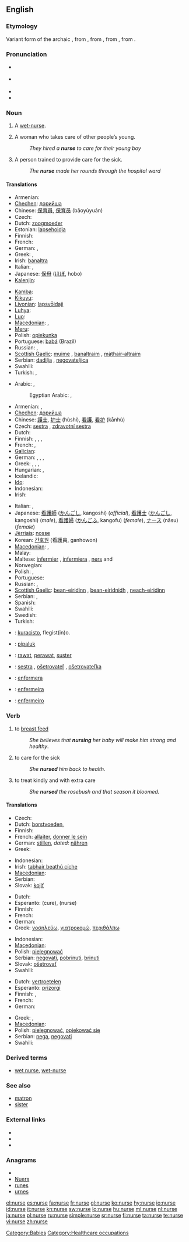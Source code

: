 ==English==
{{wikipedia}}

===Etymology===
Variant form of the archaic {{term|nourice|lang=en}}, from {{etyl|fro}} {{term|norrice|lang=fro}}, from {{etyl|la}} {{term|nutricius||that nourishes|lang=la}}, from {{term|nutrix||wet nurse|lang=la}}, from {{term|nutrire||to suckle|lang=la}}.

===Pronunciation===
* {{a|UK}} {{IPA|/nɜːs/}}
* {{a|US}} {{IPA|/nəɻs/}}
* {{audio|en-us-nurse.ogg|Audio (US)}}
* {{rhymes|ɜː(r)s}}

===Noun===
{{en-noun}}

# {{archaic}} A [[wet-nurse]].
# A woman who takes care of other people’s young.
#: ''They hired a '''nurse''' to care for their young boy''
# A person trained to provide care for the sick.
#: ''The '''nurse''' made her rounds through the hospital ward''

====Translations====
{{trans-top|woman who takes care of other people's young}}
* Armenian: {{t-|hy|դայակ|tr=dayak}}
* [[Chechen]]: [[дорийша]]
* Chinese: [[保育員]], [[保育员]] (bǎoyùyuán)
* Czech: {{t-|cs|chůva|f}}
* Dutch: [[zoogmoeder]] {{f}}
* Estonian: [[lapsehoidja]]
* Finnish: {{t-|fi|lastenhoitaja}}
* French: {{t+|fr|nourrice|f}}
* German: {{t|de|Kinderfrau|f}}, {{t|de|Kindermädchen|n}}
* Greek: {{t+|el|τροφός|f|tr=trofos}}, {{t+|el|παραμάνα|f|tr=paramana}}
* Irish: [[banaltra]] {{f}}
* Italian: {{t+|it|nutrice|f}}, {{t+|it|balia|f}}
* Japanese: [[保母]] ([[ほぼ]], hobo)
* [[Kalenjin]]: {{tø|kln|nas}}
{{trans-mid}}
* [[Kamba]]: {{tø|kam|nasi}}
* [[Kikuyu]]: {{tø|ki|nathi}}
* [[Livonian]]: [[lapsvȱidaji]]
* [[Luhya]]: {{tø|luy|omunasi}}
* [[Luo]]: {{tø|luo|nas}}
* [[Macedonian]]: {{t|mk|дадилка|f|tr=dádilka}},  {{t|mk|негувателка|f|tr=neguvátelka}}
* [[Meru]]: {{tø|mer|nathi}}
* Polish: [[opiekunka]] {{f}}
* Portuguese: [[babá]] {{f}} (Brazil)
* Russian: {{t+|ru|няня|f|tr=njánja}}, {{t+|ru|кормилица|f|tr=kormílitsa}}
* [[Scottish Gaelic]]: [[muime]] {{f}}, [[banaltraim]] {{f}}, [[màthair-altraim]] {{f}}
* Serbian: [[dadilja]] {{f}}, [[negovateljica]] {{f}}
* Swahili: {{t+|sw|muuguzi|xs=Swahili}}
* Turkish: {{t+|tr|dadı}},  {{t+|tr|bakıcı}}
{{trans-bottom}}

{{trans-top|person trained to provide care for the sick}}
* Arabic: {{t-|ar|ممرض|m|alt=مُمَرِّض|tr=mumarriD}}, {{t|ar|ممرضة|f|alt=مُمَرِّضة|tr=mumarriDa(t)}}
*: Egyptian Arabic: {{tø|arz|ممرض|m|tr=mumarriD|sc=Arab|xs=Egyptian Arabic}}, {{t|ar|ممرضة|f|tr=mumarriDa(t)}}
* Armenian: {{t-|hy|բուժքույր|tr=bužk'uyr}}, {{t+|hy|քույր|tr=k'uyr}}
* [[Chechen]]: [[дорийша]]
* Chinese: [[護士]], [[护士]] (hùshi), [[看護]], [[看护]] (kānhù)
* Czech: [[sestra]] {{f}}, [[zdravotní sestra]] {{f}}
* Dutch: {{t-|nl|verpleegster|f}}
* Finnish: {{t+|fi|hoitaja}}, {{t+|fi|hoitajatar|f}}, {{t+|fi|sairaanhoitajatar|f}}, {{t-|fi|sairaanhoitaja}}
* French: {{t+|fr|infirmière|f}}, {{t+|fr|infirmier|m}}
* [[Galician]]: {{t|gl|enfermeiro|m|xs=Galician}}
* German: {{t+|de|Schwester|f}}, {{t+|de|Krankenschwester|f}}, {{t-|de|Pfleger|m}}, {{t+|de|Krankenpfleger|m}}
* Greek: {{t+|el|νοσοκόμα|f|tr=nosokoma}}, {{t+|el|νοσοκόμος|m|tr=nosokomos}}, {{t+|el|νοσηλεύτρια|f|tr=nosileftria}}, {{t+|el|νοσηλευτής|m|tr=nosileftis}}
* Hungarian: {{t+|hu|ápoló|m}}, {{t+|hu|ápolónő|f}}
* Icelandic: {{t|is|hjúkrunarfræðingur|m}}
* [[Ido]]: {{t+|io|flegisto|xs=Ido}}
* Indonesian: {{t-|id|suster|xs=Indonesian}}
* Irish: {{t-|ga|altra|m|xs=Irish}}
{{trans-mid}}
* Italian: {{t+|it|infermiere|m}}, {{t+|it|infermiera|f}}
* Japanese: [[看護師]] ([[かんごし]], kangoshi) (''official''), [[看護士]] ([[かんごし]], kangoshi) (''male''), [[看護婦]] ([[かんごふ]], kangofu) (''female''), [[ナース]] (nāsu) (''female'')
* [[Jèrriais]]: [[nosse]] {{f}}
* Korean: [[간호원]] (看護員, ganhowon)
* [[Macedonian]]: {{t-|mk|медицинска сестра|f|tr=medicínska séstra}},  {{t|mk|медицински брат|m|tr=medicínski brat}}
* Malay: {{t|ms|jururawat}}
* Maltese: [[infermier]] {{m}}, [[infermiera]] {{f}}, [[ners]] {{m}} and {{f}}
* Norwegian: {{t-|no|sykesøster|f}}
* Polish: {{t+|pl|pielęgniarka|f}}, {{t+|pl|siostra|f}}
* Portuguese: {{t+|pt|enfermeira|f}}
* Russian: {{t+|ru|медсестра|f|tr=medsestrá}}, {{t+|ru|сиделка|f|tr=sidélka}}
* [[Scottish Gaelic]]: [[bean-eiridinn]] {{f}}, [[bean-eiridnidh]] {{f}}, [[neach-eiridinn]] {{m}}
* Serbian: {{t-|sr|bolničar|m}}, {{t-|sr|bolničarka|f}}
* Spanish: {{t+|es|enfermera|f}}
* Swahili: {{t+|sw|muuguzi|xs=Swahili}}
* Swedish: {{t+|sv|sjuksköterska|c}}
* Turkish: {{t+|tr|hemşire}}
{{trans-bottom}}

{{checktrans-top}}
* {{ttbc|Esperanto}}: [[kuracisto]], flegist(in)o.
* {{ttbc|Greenlandic}}: [[pipaluk]]
* {{ttbc|Indonesian}}: [[rawat]], [[perawat]], [[suster]]
{{trans-mid}}
* {{ttbc|Slovak}}: [[sestra]] {{f}}, [[ošetrovateľ]] {{m}}, [[ošetrovateľka]] {{f}}
* {{ttbc|Spanish}}: [[enfermera]] {{f}}
* {{ttbc|Portuguese}}: [[enfermeira]] {{f}}
* {{ttbc|Portuguese}}: [[enfermeiro]] {{m}}
{{trans-bottom}}

===Verb===
{{en-verb|nurs|ing}}

# to [[breast feed]]
#: ''She believes that '''nursing''' her baby will make him strong and healthy''.
# to care for the sick
#: ''She '''nursed''' him back to health.''
# to treat kindly and with extra care
#: ''She '''nursed''' the rosebush and that season it bloomed.''

====Translations====
{{trans-top|to breast feed}}
* Czech: {{t-|cs|kojit}}
* Dutch: [[borstvoeden]],  {{t+|nl|zogen}}
* Finnish: {{t+|fi|imettää}}
* French: [[allaiter]], [[donner le sein]]
* German: [[stillen]], ''dated:'' [[nähren]]
* Greek: {{t+|el|θηλάζω|tr=thilazo}}
{{trans-mid}}
* Indonesian: {{t+|id|susu|alt=menyusui|xs=Indonesian}}
* Irish: [[tabhair beathú cíche]]
* [[Macedonian]]: {{t|mk|дои|tr=dói}}
* Serbian: {{t-|sr|dojiti}}
* Slovak: [[kojiť]]
{{trans-bottom}}

{{trans-top|to care for the sick}}
* Dutch: {{t+|nl|verplegen}}
* Esperanto: {{t-|eo|kuraci|xs=Esperanto}} (cure), {{t-|eo|flegi|xs=Esperanto}} (nurse)
* Finnish: {{t+|fi|hoitaa}}
* French: {{t+|fr|soigner}}
* German: {{t+|de|pflegen}}
* Greek: [[νοσηλεύω]], [[γιατροκομώ]], [[περιθάλπω]]
{{trans-mid}}
* Indonesian: {{t+|id|rawat|alt=merawat|xs=Indonesian}}
* [[Macedonian]]: {{t|mk|негува|tr=néguva}}
* Polish: [[pielęgnować]]
* Serbian: [[negovati]], [[pobrinuti]], [[brinuti]]
* Slovak: [[ošetrovať]]
* Swahili: {{t|sw|uguza|xs=Swahili}}
{{trans-bottom}}

{{trans-top|to treat kindly and with extra care}}
* Dutch: [[vertroetelen]]
* Esperanto: [[prizorgi]]
* Finnish: {{t+|fi|hoitaa}}, {{t-|fi|hoivata}}
* French: {{t+|fr|soigner}}
* German: {{t+|de|hätscheln}}
{{trans-mid}}
* Greek: {{t+|el|περιποιούμαι}}, {{t+|el|φροντίζω}}
* [[Macedonian]]: {{t|mk|негува|tr=néguva}}
* Polish: [[pielęgnować]], [[opiekować się]]
* Serbian: [[nega]], [[negovati]]
* Swahili: {{t|sw|uguza|xs=Swahili}}
{{trans-bottom}}

===Derived terms===
* [[wet nurse]], [[wet-nurse]]

===See also===
* [[matron]]
* [[sister]]

===External links===
* {{R:Webster 1913}}
* {{R:Century 1911}}
* {{R:OneLook}}

===Anagrams===
* {{alphagram|enrsu}}
* [[Nuers#English|Nuers]]
* [[runes#English|runes]]
* [[urnes#English|urnes]]

[[Category:Babies]]
[[Category:Healthcare occupations]]

[[el:nurse]]
[[es:nurse]]
[[fa:nurse]]
[[fr:nurse]]
[[gl:nurse]]
[[ko:nurse]]
[[hy:nurse]]
[[io:nurse]]
[[id:nurse]]
[[it:nurse]]
[[kn:nurse]]
[[sw:nurse]]
[[lo:nurse]]
[[hu:nurse]]
[[ml:nurse]]
[[nl:nurse]]
[[ja:nurse]]
[[pl:nurse]]
[[ru:nurse]]
[[simple:nurse]]
[[sr:nurse]]
[[fi:nurse]]
[[ta:nurse]]
[[te:nurse]]
[[vi:nurse]]
[[zh:nurse]]